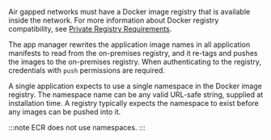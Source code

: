 Air gapped networks must have a Docker image registry that is available inside the network. For more information about Docker registry compatibility, see [Private Registry Requirements](enterprise/installing-general-requirements#private-registry-requirements).

The app manager rewrites the application image names in all application manifests to read from the on-premises registry, and it re-tags and pushes the images to the on-premises registry. When authenticating to the registry, credentials with `push` permissions are required.

A single application expects to use a single namespace in the Docker image registry. The namespace name can be any valid URL-safe string, supplied at installation time. A registry typically expects the namespace to exist before any images can be pushed into it.

:::note
ECR does not use namespaces.
:::